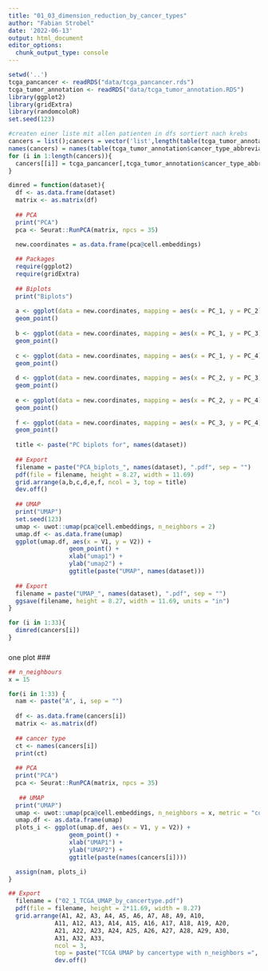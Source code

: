 ```yaml
---
title: "01_03_dimension_reduction_by_cancer_types"
author: "Fabian Strobel"
date: '2022-06-13'
output: html_document
editor_options: 
  chunk_output_type: console
---
```


```r
setwd('..')
tcga_pancancer <- readRDS("data/tcga_pancancer.rds")
tcga_tumor_annotation <- readRDS("data/tcga_tumor_annotation.RDS")
library(ggplot2)
library(gridExtra)
library(randomcoloR)
set.seed(123)
```

```r
#createn einer liste mit allen patienten in dfs sortiert nach krebs
cancers = list();cancers = vector('list',length(table(tcga_tumor_annotation$cancer_type_abbreviation)))
names(cancers) = names(table(tcga_tumor_annotation$cancer_type_abbreviation))
for (i in 1:length(cancers)){
  cancers[[i]] = tcga_pancancer[,tcga_tumor_annotation$cancer_type_abbreviation == names(cancers)[i]]
}
```

```r
dimred = function(dataset){
  df <- as.data.frame(dataset)
  matrix <- as.matrix(df)
  
  ## PCA
  print("PCA")
  pca <- Seurat::RunPCA(matrix, npcs = 35)
  
  new.coordinates = as.data.frame(pca@cell.embeddings)

  ## Packages
  require(ggplot2)
  require(gridExtra)
  
  ## Biplots
  print("Biplots")
  
  a <- ggplot(data = new.coordinates, mapping = aes(x = PC_1, y = PC_2)) +
  geom_point()
  
  b <- ggplot(data = new.coordinates, mapping = aes(x = PC_1, y = PC_3)) +
  geom_point()
  
  c <- ggplot(data = new.coordinates, mapping = aes(x = PC_1, y = PC_4)) +
  geom_point()
  
  d <- ggplot(data = new.coordinates, mapping = aes(x = PC_2, y = PC_3)) +
  geom_point()
          
  e <- ggplot(data = new.coordinates, mapping = aes(x = PC_2, y = PC_4)) +
  geom_point()
  
  f <- ggplot(data = new.coordinates, mapping = aes(x = PC_3, y = PC_4)) +
  geom_point()
  
  title <- paste("PC biplots for", names(dataset))
  
  ## Export
  filename = paste("PCA_biplots_", names(dataset), ".pdf", sep = "")
  pdf(file = filename, height = 8.27, width = 11.69)
  grid.arrange(a,b,c,d,e,f, ncol = 3, top = title)
  dev.off()
  
  ## UMAP
  print("UMAP")
  set.seed(123)
  umap <- uwot::umap(pca@cell.embeddings, n_neighbors = 2)
  umap.df <- as.data.frame(umap)
  ggplot(umap.df, aes(x = V1, y = V2)) + 
                 geom_point() +
                 xlab("umap1") +
                 ylab("umap2") +
                 ggtitle(paste("UMAP", names(dataset)))
  
  ## Export
  filename = paste("UMAP_", names(dataset), ".pdf", sep = "")
  ggsave(filename, height = 8.27, width = 11.69, units = "in")
}
```

```r
for (i in 1:33){
  dimred(cancers[i])
}
```

###
one plot
###
```r
## n_neighbours
x = 15

for(i in 1:33) { 
  nam <- paste("A", i, sep = "")
  
  df <- as.data.frame(cancers[i])
  matrix <- as.matrix(df)
  
  ## cancer type
  ct <- names(cancers[i])
  print(ct)
  
  ## PCA
  print("PCA")
  pca <- Seurat::RunPCA(matrix, npcs = 35)
  
   ## UMAP
  print("UMAP")
  umap <- uwot::umap(pca@cell.embeddings, n_neighbors = x, metric = "cosine")
  umap.df <- as.data.frame(umap)
  plots_i <- ggplot(umap.df, aes(x = V1, y = V2)) + 
                 geom_point() +
                 xlab("UMAP1") +
                 ylab("UMAP2") +
                 ggtitle(paste(names(cancers[i])))

  assign(nam, plots_i)
}

## Export
  filename = ("02_1_TCGA_UMAP_by_cancertype.pdf")
  pdf(file = filename, height = 2*11.69, width = 8.27)
  grid.arrange(A1, A2, A3, A4, A5, A6, A7, A8, A9, A10,
             A11, A12, A13, A14, A15, A16, A17, A18, A19, A20,
             A21, A22, A23, A24, A25, A26, A27, A28, A29, A30,
             A31, A32, A33, 
             ncol = 3, 
             top = paste("TCGA UMAP by cancertype with n_neighbors =", x))
             dev.off()
```

